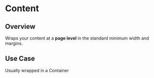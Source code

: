 
<Meta of={ContentStories} />

# Content

<ResourceLinks
  sourceCode="https://github.com/cultureamp/kaizen-design-system/tree/main/packages/components/src/Content"
  designGuidelines="https://cultureamp.atlassian.net/wiki/spaces/DesignSystem/pages/3086156812/Layout"
  className="!mb-8"
/>

<KAIOInstallation exportNames="Content" />

## Overview

Wraps your content at a **page level** in the standard minimum width and margins.

<Canvas of={ContentStories.Playground} />

## Use Case
Usually wrapped in a <LinkTo pageId="components-container">Container</LinkTo>
<Canvas of={ContentStories.Example} />
